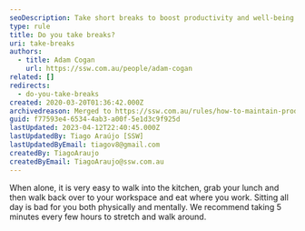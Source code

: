 ```yaml
---
seoDescription: Take short breaks to boost productivity and well-being by stretching and walking around every few hours.
type: rule
title: Do you take breaks?
uri: take-breaks
authors:
  - title: Adam Cogan
    url: https://ssw.com.au/people/adam-cogan
related: []
redirects:
  - do-you-take-breaks
created: 2020-03-20T01:36:42.000Z
archivedreason: Merged to https://ssw.com.au/rules/how-to-maintain-productivity/
guid: f77593e4-6534-4ab3-a00f-5e1d3c9f925d
lastUpdated: 2023-04-12T22:40:45.000Z
lastUpdatedBy: Tiago Araújo [SSW]
lastUpdatedByEmail: tiagov8@gmail.com
createdBy: TiagoAraujo
createdByEmail: TiagoAraujo@ssw.com.au
---
```


When alone, it is very easy to walk into the kitchen, grab your lunch and then walk back over to your workspace and eat where you work. Sitting all day is bad for you both physically and mentally.
We recommend taking 5 minutes every few hours to stretch and walk around.
